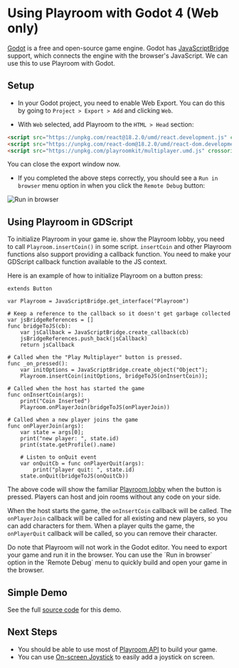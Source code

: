 
# Using Playroom with Godot 4 (Web only)

[Godot](https://godotengine.org/) is a free and open-source game engine. Godot has [JavaScriptBridge](https://docs.godotengine.org/en/stable/classes/class_javascriptbridge.html) support, which connects the engine with the browser's JavaScript. We can use this to use Playroom with Godot.

## Setup

- In your Godot project, you need to enable Web Export. You can do this by going to `Project > Export > Add` and clicking `Web`.

- With `Web` selected, add Playroom to the `HTML > Head` section:

```html
<script src="https://unpkg.com/react@18.2.0/umd/react.development.js" crossorigin="anonymous"></script>
<script src="https://unpkg.com/react-dom@18.2.0/umd/react-dom.development.js" crossorigin="anonymous"></script>
<script src="https://unpkg.com/playroomkit/multiplayer.umd.js" crossorigin="anonymous"></script>
```

You can close the export window now.

- If you completed the above steps correctly, you should see a `Run in browser` menu option in when you click the `Remote Debug` button:

![Run in browser](/images/godot-runinbrowser.png)


## Using Playroom in GDScript

To initialize Playroom in your game ie. show the Playroom lobby, you need to call `Playroom.insertCoin()` in some script. `insertCoin` and other Playroom functions also support providing a callback function. You need to make your GDScript callback function available to the JS context. 

Here is an example of how to initialize Playroom on a button press:

```gdscript
extends Button

var Playroom = JavaScriptBridge.get_interface("Playroom")

# Keep a reference to the callback so it doesn't get garbage collected
var jsBridgeReferences = []
func bridgeToJS(cb):
	var jsCallback = JavaScriptBridge.create_callback(cb)
	jsBridgeReferences.push_back(jsCallback)
	return jsCallback

# Called when the "Play Multiplayer" button is pressed.
func _on_pressed():
	var initOptions = JavaScriptBridge.create_object("Object");
	Playroom.insertCoin(initOptions, bridgeToJS(onInsertCoin));

# Called when the host has started the game
func onInsertCoin(args):
	print("Coin Inserted")
	Playroom.onPlayerJoin(bridgeToJS(onPlayerJoin))

# Called when a new player joins the game
func onPlayerJoin(args):
	var state = args[0];
	print("new player: ", state.id)
	print(state.getProfile().name)
	
	# Listen to onQuit event
	var onQuitCb = func onPlayerQuit(args):
		print("player quit: ", state.id)
	state.onQuit(bridgeToJS(onQuitCb))

```

The above code will show the familiar [Playroom lobby](components/lobby) when the button is pressed. Players can host and join rooms without any code on your side. 

When the host starts the game, the `onInsertCoin` callback will be called. The `onPlayerJoin` callback will be called for all existing and new players, so you can add characters for them. When a player quits the game, the `onPlayerQuit` callback will be called, so you can remove their character.

<Callout emoji="⚠️">
  Do note that Playroom will not work in the Godot editor. You need to export your game and run it in the browser.
</Callout>

<Callout type="info" emoji="💡">
  You can use the `Run in browser` option in the `Remote Debug` menu to quickly build and open your game in the browser.
</Callout>

## Simple Demo

<Preview src="/demos/godot1/index.html" newWindow />

See the full [source code](https://github.com/asadm/playroom-docs/tree/main/examples/godot-hello-world) for this demo.


## Next Steps

- You should be able to use most of [Playroom API](/docs/api.md) to build your game.
- You can use [On-screen Joystick](/components/joystick) to easily add a joystick on screen.


